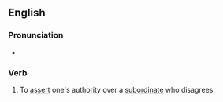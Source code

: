 ==English==

===Pronunciation===
* {{audio|en|En-au-pull rank.ogg|Audio (AU)}}

===Verb===
{{en-verb|pulls rank|pulling rank|pulled rank}}

# {{lb|en|idiomatic}} To [[assert]] one's authority over a [[subordinate]] who disagrees.